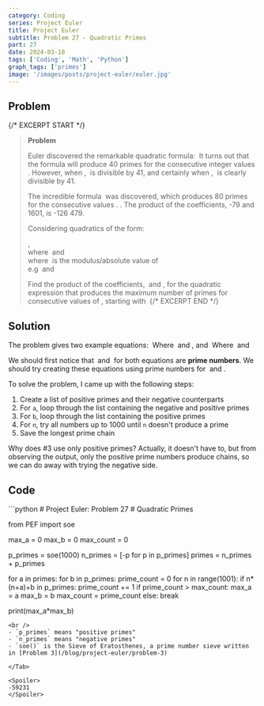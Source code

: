 ```yaml
---
category: Coding
series: Project Euler
title: Project Euler
subtitle: Problem 27 - Quadratic Primes
part: 27
date: 2024-03-10
tags: ['Coding', 'Math', 'Python']
graph_tags: ['primes']
image: '/images/posts/project-euler/euler.jpg'
---
```



## Problem

{/* EXCERPT START */}
> **Problem**
> 
> Euler discovered the remarkable quadratic formula:
> <Math inline="false" eqn="n^2 + n + 41" />
> It turns out that the formula will produce 40 primes for the consecutive integer values <Math eqn="0 \leq n \leq 39"/>.
> However, when <Math eqn="n=40"/>, <Math eqn="40^2 + 40 + 41 = 40(40+1)+41" /> is divisible by 41, and certainly
> when <Math eqn="n=41"/>, <Math eqn="41^2 + 41 + 41" /> is clearly divisible by 41.
>
> The incredible formula <Math eqn="n^2 - 79n + 1601" /> was discovered, which produces 80 primes for the consecutive values
> <Math eqn="0 \leq n \leq 79"/>. . The product of the coefficients, -79 and 1601, is -126 479.
>
> Considering quadratics of the form:
> 
> <span class="ml-10"><Math eqn="n^2 + an + b"/>,</span><br/>
> <span class="ml-10">where <Math eqn="|a| \lt 1000"/> and <Math eqn="|b| \leq 1000"/></span><br/>
> <span class="ml-10">where <Math eqn="|n|"/> is the modulus/absolute value of <Math eqn="n"/></span><br/>
> <span class="ml-10">e.g <Math eqn="|11| = 1"/> and <Math eqn="|-4|=4"/></span>
>
> Find the product of the coefficients, <Math eqn="a"/> and <Math eqn="b"/>,
> for the quadratic expression that produces the maximum number of primes for consecutive values of 
> <Math eqn="n"/>, starting with <Math eqn="n=0"/>
{/* EXCERPT END */}

## Solution

The problem gives two example equations:
<Math inline="false" eqn="n^2 + n + 41" />
Where <Math eqn="a=1"/> and <Math eqn="b=41"/>, and
<Math inline="false" eqn="n^2 - 79n + 1601" />
Where <Math eqn="a=79"/> and <Math eqn="b=1601"/>

We should first notice that <Math eqn="a"/> and <Math eqn="b"/> for both equations are **prime numbers**. We should
try creating these equations using prime numbers for <Math eqn="a"/> and <Math eqn="b"/>.

To solve the problem, I came up with the following steps:

1. Create a list of positive primes and their negative counterparts
2. For `a`, loop through the list containing the negative and positive primes
3. For `b`, loop through the list containing the positive primes
4. For `n`, try all numbers up to 1000 until `n` doesn't produce a prime
5. Save the longest prime chain

Why does \#3 use only positive primes? Actually, it doesn't have to, but from observing the output, only the positive prime
numbers produce chains, so we can do away with trying the negative side.

## Code
<Tab url="https://github.com/zlaast/Project-Euler/blob/main/Problems-Python/problem27.py" tab="problem27.py">
```python
# Project Euler: Problem 27
# Quadratic Primes

from PEF import soe

max_a = 0
max_b = 0
max_count = 0

p_primes = soe(1000)
n_primes = [-p for p in p_primes]
primes = n_primes + p_primes

for a in primes:
    for b in p_primes:
        prime_count = 0
        for n in range(1001):
            if n*(n+a)+b in p_primes:
                prime_count += 1
                if prime_count > max_count:
                    max_a = a
                    max_b = b
                    max_count = prime_count
            else:
                break

print(max_a*max_b)
```
<br />
- `p_primes` means "positive primes"
- `n_primes` means "negative primes"
- `soe()` is the Sieve of Eratosthenes, a prime number sieve written in [Problem 3](/blog/project-euler/problem-3)

</Tab>

<Spoiler>
-59231
</Spoiler>
